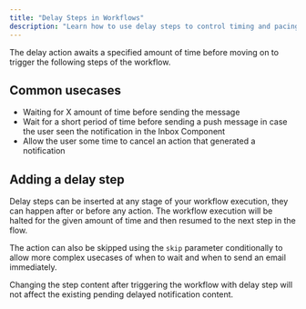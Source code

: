 ```yaml
---
title: "Delay Steps in Workflows"
description: "Learn how to use delay steps to control timing and pacing in your notification workflows."
---
```


The delay action awaits a specified amount of time before moving on to trigger the following steps of the workflow.

## Common usecases

- Waiting for X amount of time before sending the message
- Wait for a short period of time before sending a push message in case the user seen the notification in the Inbox Component
- Allow the user some time to cancel an action that generated a notification

## Adding a delay step

Delay steps can be inserted at any stage of your workflow execution, they can happen after or before any action. The workflow execution will be halted for the given amount of time and then resumed to the next step in the flow.

The action can also be skipped using the `skip` parameter conditionally to allow more complex usecases of when to wait and when to send an email immediately.

<Callout type="info">
  Changing the step content after triggering the workflow with delay step will not affect the existing pending delayed notification content.
</Callout>